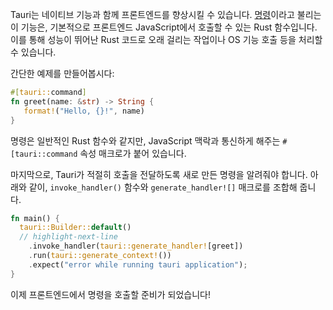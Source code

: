 Tauri는 네이티브 기능과 함께 프론트엔드를 향상시킬 수 있습니다. [명령][command]이라고 불리는 이 기능은, 기본적으로 프론트엔드 JavaScript에서 호출할 수 있는 Rust 함수입니다. 이를 통해 성능이 뛰어난 Rust 코드로 오래 걸리는 작업이나 OS 기능 호출 등을 처리할 수 있습니다.

간단한 예제를 만들어봅시다:

```rust title=src-tauri/src/main.rs
#[tauri::command]
fn greet(name: &str) -> String {
   format!("Hello, {}!", name)
}
```

명령은 일반적인 Rust 함수와 같지만, JavaScript 맥락과 통신하게 해주는 `#[tauri::command` 속성 매크로가 붙어 있습니다.

마지막으로, Tauri가 적절히 호출을 전달하도록 새로 만든 명령을 알려줘야 합니다. 아래와 같이, `invoke_handler()` 함수와 `generate_handler![]` 매크로를 조합해 줍니다.

```rust title=src-tauri/src/main.rs
fn main() {
  tauri::Builder::default()
  // highlight-next-line
    .invoke_handler(tauri::generate_handler![greet])
    .run(tauri::generate_context!())
    .expect("error while running tauri application");
}
```

이제 프론트엔드에서 명령을 호출할 준비가 되었습니다!

[command]: ../../../features/command.md
